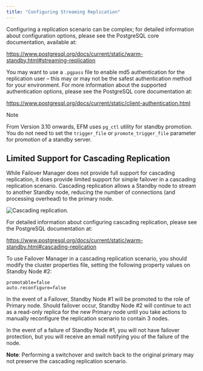 ```yaml
---
title: "Configuring Streaming Replication"
---
```


<div id="configuring_streaming_replication" class="registered_link"></div>

Configuring a replication scenario can be complex; for detailed information about configuration options, please see the PostgreSQL core documentation, available at:

<https://www.postgresql.org/docs/current/static/warm-standby.html#streaming-replication>

You may want to use a `.pgpass` file to enable md5 authentication for the replication user – this may or may not be the safest authentication method for your environment. For more information about the supported authentication options, please see the PostgreSQL core documentation at:

<https://www.postgresql.org/docs/current/static/client-authentication.html>

<div class="note">

<div class="title">

Note

</div>

From Version 3.10 onwards, EFM uses `pg_ctl` utility for standby promotion. You do not need to set the `trigger_file` or `promote_trigger_file` parameter for promotion of a standby server.

</div>

## Limited Support for Cascading Replication

While Failover Manager does not provide full support for cascading replication, it does provide limited support for simple failover in a cascading replication scenario. Cascading replication allows a Standby node to stream to another Standby node, reducing the number of connections (and processing overhead) to the primary node.

![Cascading replication.](images/cascading_replication.png)

For detailed information about configuring cascading replication, please see the PostgreSQL documentation at:

<https://www.postgresql.org/docs/current/static/warm-standby.html#cascading-replication>

To use Failover Manager in a cascading replication scenario, you should modify the cluster properties file, setting the following property values on Standby Node #2:

```text
promotable=false
auto.reconfigure=false
```

In the event of a Failover, Standby Node #1 will be promoted to the role of Primary node. Should failover occur, Standby Node #2 will continue to act as a read-only replica for the new Primary node until you take actions to manually reconfigure the replication scenario to contain 3 nodes.

In the event of a failure of Standby Node #1, you will not have failover protection, but you will receive an email notifying you of the failure of the node.

**Note**: Performing a switchover and switch back to the original primary may not preserve the cascading replication scenario.
